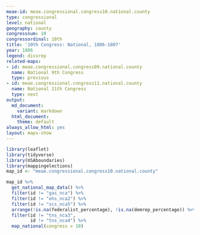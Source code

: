 ```yaml
---
meae-id: meae.congressional.congress10.national.county
type: congressional
level: national
geography: county
congressnum: 10
congressordinal: 10th
title: '10th Congress: National, 1806-1807'
year: 1806
legend: dissrep
related-maps:
- id: meae.congressional.congress09.national.county
  name: National 9th Congress
  type: previous
- id: meae.congressional.congress11.national.county
  name: National 11th Congress
  type: next
output:
  md_document:
    variant: markdown
  html_document:
    theme: default
always_allow_html: yes
layout: maps-show
---
```


```r
library(leaflet)
library(tidyverse)
library(USAboundaries)
library(mappingelections)
map_id <- "meae.congressional.congress10.national.county"
```

<div class="map">

```r
map_id %>%
  get_national_map_data() %>%
  filter(id != "gas_nca") %>% 
  filter(id != "ohs_nca2") %>% 
  filter(id != "scs_nca5") %>% 
  arrange(!is.na(federalist_percentage), !is.na(demrep_percentage)) %>%
  filter(id != "tns_nca3",
         id != "tns_nca4") %>% 
  map_national(congress = 10)
```

</div>

<div class="results-table">

</div>
